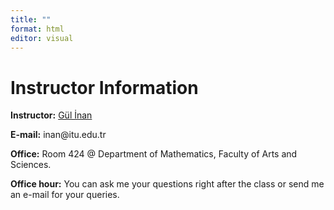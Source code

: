 ```yaml
---
title: ""
format: html
editor: visual
---
```


# Instructor Information

**Instructor:** [Gül İnan](https://gulinan.github.io/)

**E-mail:** inan\@itu.edu.tr

**Office:** Room 424 \@ Department of Mathematics, Faculty of Arts and Sciences.

**Office hour:** You can ask me your questions right after the class or send me an e-mail for your queries.

